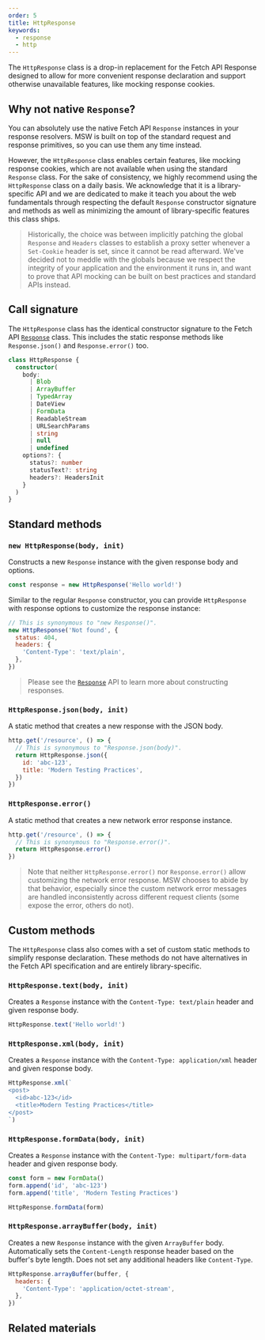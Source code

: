 ```yaml
---
order: 5
title: HttpResponse
keywords:
  - response
  - http
---
```


The `HttpResponse` class is a drop-in replacement for the Fetch API Response designed to allow for more convenient response declaration and support otherwise unavailable features, like mocking response cookies.

## Why not native `Response`?

You can absolutely use the native Fetch API `Response` instances in your response resolvers. MSW is built on top of the standard request and response primitives, so you can use them any time instead.

However, the `HttpResponse` class enables certain features, like mocking response cookies, which are not available when using the standard `Response` class. For the sake of consistency, we highly recommend using the `HttpResponse` class on a daily basis. We acknowledge that it is a library-specific API and we are dedicated to make it teach you about the web fundamentals through respecting the default `Response` constructor signature and methods as well as minimizing the amount of library-specific features this class ships.

> Historically, the choice was between implicitly patching the global `Response` and `Headers` classes to establish a proxy setter whenever a `Set-Cookie` header is set, since it cannot be read afterward. We've decided not to meddle with the globals because we respect the integrity of your application and the environment it runs in, and want to prove that API mocking can be built on best practices and standard APIs instead.

## Call signature

The `HttpResponse` class has the identical constructor signature to the Fetch API [`Response`](https://developer.mozilla.org/en-US/docs/Web/API/Response) class. This includes the static response methods like `Response.json()` and `Response.error()` too.

```ts
class HttpResponse {
  constructor(
    body:
      | Blob
      | ArrayBuffer
      | TypedArray
      | DateView
      | FormData
      | ReadableStream
      | URLSearchParams
      | string
      | null
      | undefined
    options?: {
      status?: number
      statusText?: string
      headers?: HeadersInit
    }
  )
}
```


<PageCard
  icon={CodeBracketSquareIcon}
  url="https://github.com/mswjs/msw/tree/main/src/core/HttpResponse.ts"
  title="HttpResponse.ts"
  description="Source code for the `HttpResponse` class."
/>

## Standard methods

### `new HttpResponse(body, init)`

Constructs a new `Response` instance with the given response body and options.

```js
const response = new HttpResponse('Hello world!')
```

Similar to the regular `Response` constructor, you can provide `HttpResponse` with response options to customize the response instance:

```js
// This is synonymous to "new Response()".
new HttpResponse('Not found', {
  status: 404,
  headers: {
    'Content-Type': 'text/plain',
  },
})
```

> Please see the [`Response`](https://developer.mozilla.org/en-US/docs/Web/API/Response/Response) API to learn more about constructing responses.

### `HttpResponse.json(body, init)`

A static method that creates a new response with the JSON body.

```js
http.get('/resource', () => {
  // This is synonymous to "Response.json(body)".
  return HttpResponse.json({
    id: 'abc-123',
    title: 'Modern Testing Practices',
  })
})
```

### `HttpResponse.error()`

A static method that creates a new network error response instance.

```js
http.get('/resource', () => {
  // This is synonymous to "Response.error()".
  return HttpResponse.error()
})
```

> Note that neither `HttpResponse.error()` nor `Response.error()` allow customizing the network error response. MSW chooses to abide by that behavior, especially since the custom network error messages are handled inconsistently across different request clients (some expose the error, others do not).

## Custom methods

The `HttpResponse` class also comes with a set of custom static methods to simplify response declaration. These methods do not have alternatives in the Fetch API specification and are entirely library-specific.

### `HttpResponse.text(body, init)`

Creates a `Response` instance with the `Content-Type: text/plain` header and given response body.

```js
HttpResponse.text('Hello world!')
```

### `HttpResponse.xml(body, init)`

Creates a `Response` instance with the `Content-Type: application/xml` header and given response body.

```js
HttpResponse.xml(`
<post>
  <id>abc-123</id>
  <title>Modern Testing Practices</title>
</post>
`)
```

### `HttpResponse.formData(body, init)`

Creates a `Response` instance with the `Content-Type: multipart/form-data` header and given response body.

```js
const form = new FormData()
form.append('id', 'abc-123')
form.append('title', 'Modern Testing Practices')

HttpResponse.formData(form)
```

### `HttpResponse.arrayBuffer(body, init)`

Creates a new `Response` instance with the given `ArrayBuffer` body. Automatically sets the `Content-Length` response header based on the buffer's byte length. Does not set any additional headers like `Content-Type`.

```js
HttpResponse.arrayBuffer(buffer, {
  headers: {
    'Content-Type': 'application/octet-stream',
  },
})
```

## Related materials


<PageCard
  icon={NewspaperIcon}
  url="/docs/basics/mocking-responses"
  title="Mocking responses"
  description="Learn about response resolvers and the different ways to respond to a request."
/>
